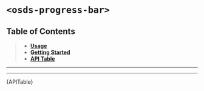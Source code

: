 

<Meta title="UI Components/️ProgressBar [atom]/Web Component" />

# `<osds-progress-bar>`

## Table of Contents
> - **[Usage](#usage)**
> - **[Getting Started](#getting-started)**
> - **[API Table](#api-table)**

<hr/>
<Usage />
<hr/>
<div id="api-table"><Description>{APITable}</Description></div>
